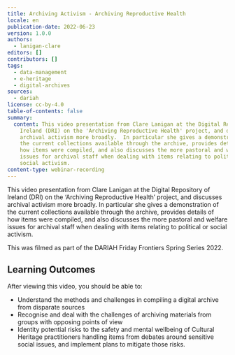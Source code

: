 ```yaml
---
title: Archiving Activism - Archiving Reproductive Health
locale: en
publication-date: 2022-06-23
version: 1.0.0
authors:
  - lanigan-clare
editors: []
contributors: []
tags:
  - data-management
  - e-heritage
  - digital-archives
sources:
  - dariah
license: cc-by-4.0
table-of-contents: false
summary:
  content: This video presentation from Clare Lanigan at the Digital Repository of
    Ireland (DRI) on the 'Archiving Reproductive Health' project, and discusses
    archival activism more broadly.  In particular she gives a demonstration of
    the current collections available through the archive, provides details of
    how items were compiled, and also discusses the more pastoral and welfare
    issues for archival staff when dealing with items relating to political or
    social activism.
content-type: webinar-recording
---
```

This video presentation from Clare Lanigan at the Digital Repository of Ireland (DRI) on the ‘Archiving Reproductive Health’ project, and discusses archival activism more broadly.  In particular she gives a demonstration of the current collections available through the archive, provides details of how items were compiled, and also discusses the more pastoral and welfare issues for archival staff when dealing with items relating to political or social activism.

This was filmed as part of the DARIAH Friday Frontiers Spring Series 2022.

## Learning Outcomes

After viewing this video, you should be able to:

* Understand the methods and challenges in compiling a digital archive from disparate sources
* Recognise and deal with the challenges of archiving materials from groups with opposing points of view
* Identity potential risks to the safety and mental wellbeing of Cultural Heritage practitioners handling items from debates around sensitive social issues, and implement plans to mitigate those risks.

<VideoCard provider="youtube" id="1h8UWcK-IMw" title="Archiving Activism" image="/assets/content/assets/en/resources/hosted/archiving-activism-archiving-reproductive-health/dri-archiving-activism-thumbnail-png" subtitle="Click here to view" />
